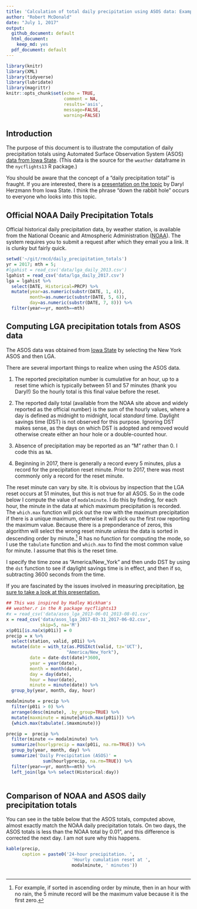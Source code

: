 ```yaml
---
title: 'Calculation of total daily precipitation using ASOS data: Example'
author: "Robert McDonald"
date: "July 1, 2017"
output:
  github_document: default
  html_document:
    keep_md: yes
  pdf_document: default
---
```


```r
library(knitr)
library(XML)
library(tidyverse)
library(lubridate)
library(magrittr)
knitr::opts_chunk$set(echo = TRUE,
                      comment = NA, 
                      results='asis', 
                      message=FALSE,
                      warning=FALSE)
```


## Introduction

The purpose of this document is to illustrate the computation of 
daily precipitation totals using Automated Surface Observation 
System (ASOS) [data from Iowa 
State](https://mesonet.agron.iastate.edu/ASOS/). (This data is the 
source for the `weather` dataframe in the `nycflights13` R package.)

You should be aware that the concept of a "daily precipitation total"
is fraught. If you are interested, there is
a
[presentation on the topic](https://mesonet.agron.iastate.edu/present/130903_isu/isumet_fall2013_web.pdf) by
Daryl Herzmann from Iowa State. I think the phrase "down the rabbit
hole" occurs to everyone who looks into this topic.


## Official NOAA Daily Precipitation Totals

Official historical daily precipitation data, by weather station, is
available from the National Oceanic and Atmospheric Administration
([NOAA](https://www.ncdc.noaa.gov/cdo-web/)). The system requires you
to submit a request after which they email you a link. It is clunky
but fairly quick.

```r
setwd('~/git/rmcd/daily_precipitation_totals')
yr = 2017; mth = 5;
#lgahist = read_csv('data/lga_daily_2013.csv')
lgahist = read_csv('data/lga_daily_2017.csv')
lga = lgahist %>% 
  select(DATE, Historical=PRCP) %>% 
  mutate(year=as.numeric(substr(DATE, 1, 4)), 
         month=as.numeric(substr(DATE, 5, 6)), 
         day=as.numeric(substr(DATE, 7, 8))) %>% 
  filter(year==yr, month==mth)

```

## Computing LGA precipitation totals from ASOS data 

The ASOS data was obtained from [Iowa
State](https://mesonet.agron.iastate.edu/request/download.phtml?network=NY_ASOS)
by selecting the New York ASOS and then LGA.

<!-- https://mesonet.agron.iastate.edu/cgi-bin/request/asos.py?station=LGA&data=all&year1=2013&month1=5&day1=30&year2=2013&month2=8&day2=1&tz=Etc%2FUTC&format=comma&latlon=no&direct=no&report_type=1&report_type=2 -->

There are several important things to realize when using the ASOS data.

1. The reported precipitation number is cumulative for an hour, up
to a reset time which is typically between 51 and 57 minutes (thank
you Daryl!) So the hourly total is this final value before the
reset.

2. The reported daily total (available from the NOAA site above and
widely reported as the official number) is the sum of the hourly
values, where a day is defined as midnight to midnight, local
*standard* time. Daylight savings time (DST) is not
observed for this purpose. Ignoring DST makes sense, as the days on
which DST is adopted and removed would otherwise create either an
hour hole or a double-counted hour.

3. Absence of precipitation may be reported as an "M" rather than 0.
I code this as `NA`.

4. Beginning in 2017, there is generally a record every 5 minutes,
plus a record for the precipitation reset minute. Prior to 2017,
there was most commonly only a record for the reset minute.

The reset minute can vary by site. It is obvious by inspection that
the LGA reset occurs at 51 minutes, but this is not true for all
ASOS. So in the code below I compute the value of `modalminute`. I
do this by finding, for each hour, the minute in the data at which
maximum precipitation is recorded. The `which.max` function will
pick out the row with the maximum precipitation if there is a unique
maximum, otherwise it will pick ou the first row reporting the
maximum value. Because there is a preponderance of zeros, this
algorithm will select the wrong reset minute *unless* the data is
sorted in descending order by minute.^[For example, if sorted in
ascending order by minute, then in an hour with no rain, the 5
minute record will be the maximum value because it is the first
zero.] R has no function for computing the mode, so I use the 
`tabulate` function and `which.max` to find the most common value 
for minute. I assume that this is the reset time.

I specify the time zone as "America/New_York" and
then undo DST by using the `dst` function to see if daylight savings
time is in effect, and then if so, subtracting 3600 seconds from the
time.

If you are fascinated by the issues involved in measuring
precipitation,
[be sure to take a look at this presentation.](https://mesonet.agron.iastate.edu/present/130903_isu/isumet_fall2013_web.pdf)


```r
## This was inspired by Hadley Wickham's 
## weather.r in the R package nycflights13
#x = read_csv('data/asos_lga_2013-06-01_2013-08-01.csv'
x = read_csv('data/asos_lga_2017-03-31_2017-06-02.csv',
             skip=5, na='M')
x$p01i[is.na(x$p01i)] = 0
precip = x %>% 
  select(station, valid, p01i) %>% 
  mutate(date = with_tz(as.POSIXct(valid, tz='UCT'),
                       "America/New_York"),
         date = date-dst(date)*3600,
         year = year(date),
         month = month(date),
         day = day(date),
         hour = hour(date),
         minute = minute(date)) %>% 
  group_by(year, month, day, hour) 

modalminute = precip %>%
  filter(p01i > 0) %>% 
  arrange(desc(minute), .by_group=TRUE) %>% 
  mutate(maxminute = minute[which.max(p01i)]) %>% 
  {which.max(tabulate(.$maxminute))}

precip =  precip %>% 
  filter(minute <= modalminute) %>% 
  summarize(hourlyprecip = max(p01i, na.rm=TRUE)) %>% 
  group_by(year, month, day) %>% 
  summarize('Daily Precipitation (ASOS)' = 
              sum(hourlyprecip, na.rm=TRUE)) %>% 
  filter(year==yr, month==mth) %>% 
  left_join(lga %>% select(Historical:day))
  
```

  
## Comparison of NOAA and ASOS daily precipitation totals

You can see in the table below that the ASOS totals, computed above,
almost exactly match the NOAA daily precipitation totals.  On two 
days, the ASOS totals is less than the NOAA total by 0.01", and this
difference is corrected the next day. I am not sure why this
happens.

  
```r
kable(precip,
      caption = paste0('24-hour precipitation. ',
                         'Hourly cumulation reset at ', 
                         modalminute, ' minutes'))
  
```

